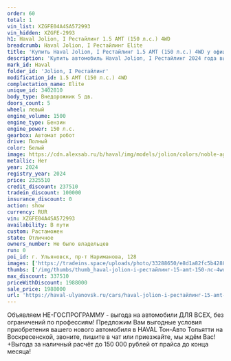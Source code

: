 ```yaml
---
order: 60
total: 1
vin_list: XZGFE04A4SA572993
vin_hidden: XZGFE-2993
h1: Haval Jolion, I Рестайлинг 1.5 AMT (150 л.с.) 4WD
breadcrumb: Haval Jolion, I Рестайлинг Elite
title: 'Купить Haval Jolion, I Рестайлинг 1.5 AMT (150 л.с.) 4WD у официального дилера в Ульяновске'
description: 'Купить автомобиль Haval Jolion, I Рестайлинг 2024 года выпуска, комплектация Elite, цвет - Белый, двигатель - 1.5 AMT (150 л.с.) 4WD у официального дилера в г. Ульяновск. Стоимость данного автомобиля Haval Jolion, I Рестайлинг – 1988000'
mark_id: Haval
folder_id: 'Jolion, I Рестайлинг'
modification_id: 1.5 AMT (150 л.с.) 4WD
complectation_name: Elite
unique_id: 3402810
body_type: Внедорожник 5 дв.
doors_count: 5
wheel: левый
engine_volume: 1500
engine_type: Бензин
engine_power: 150 л.с.
gearbox: Автомат робот
drive: Полный
color: Белый
image: https://cdn.alexsab.ru/b/haval/img/models/jolion/colors/noble-agate.webp
metallic: Нет
year: 2024
registry_year: 2024
price: 2325510
credit_discount: 237510
tradein_discount: 100000
insurance_discount: 0
action: show
currency: RUR
vin: XZGFE04A4SA572993
availability: В пути
custom: Растаможен
state: Отличное
owners_number: Не было владельцев
run: 0
poi_id: г. Ульяновск, пр-т Нариманова, 128
images: ['https://tradeins.space/uploads/photo/33288650/e8d1a82fc5b4288750c3339592e814d8.jpg', 'https://tradeins.space/uploads/photo/33288651/75b612c1d1ec4ef1b58e2dc48f2a463a.jpg', 'https://tradeins.space/uploads/photo/33288652/ca19140fc1647dd4011b66787f5e34e1.jpg', 'https://tradeins.space/uploads/photo/33288653/0c250cf5ea6a7df14b817179e8291f39.jpg', 'https://tradeins.space/uploads/photo/33288654/40e3ca477c3e65d6e410cfee89b20d3c.jpg', 'https://tradeins.space/uploads/photo/33288655/81cc65a1326b250fee11c364237f02f2.jpg', 'https://tradeins.space/uploads/photo/33288656/90eb4c01124a15a889726b6985baec19.jpg', 'https://tradeins.space/uploads/photo/33288657/c47f44e4898a083263e3228e34ee425f.jpg', 'https://tradeins.space/uploads/photo/33288658/5a91daefd62da852eda99a7fe50a8ce7.jpg', 'https://tradeins.space/uploads/photo/33288659/a00a428b94d405dd39ac472981c3d105.jpg', 'https://tradeins.space/uploads/photo/33288660/b3247636051e4a60da6d499d246a4e22.jpg']
thumbs: ['/img/thumbs/thumb_haval-jolion-i-рестайлинг-15-amt-150-лс-4wd-elite-белый-2024_814d8_0.webp', '/img/thumbs/thumb_haval-jolion-i-рестайлинг-15-amt-150-лс-4wd-elite-белый-2024_a463a_1.webp', '/img/thumbs/thumb_haval-jolion-i-рестайлинг-15-amt-150-лс-4wd-elite-белый-2024_e34e1_2.webp', '/img/thumbs/thumb_haval-jolion-i-рестайлинг-15-amt-150-лс-4wd-elite-белый-2024_91f39_3.webp', '/img/thumbs/thumb_haval-jolion-i-рестайлинг-15-amt-150-лс-4wd-elite-белый-2024_20d3c_4.webp']
max_discount: 337510
priceWithDiscount: 1988000
sale_price: 1988000
url: 'https://haval-ulyanovsk.ru/cars/haval-jolion-i-рестайлинг-15-amt-150-лс-4wd-elite-белый-2024/'
---
```

<p>
 Объявляем НЕ-ГОСПРОГРАММУ - выгода на автомобили ДЛЯ ВСЕХ, без ограничений по профессиям! Предложим Вам выгодные условия приобретения вашего нового автомобиля в HAVAL Тон-Авто Тольятти на Воскресенской, звоните, пишите в чат или приезжайте, мы ждём Вас! +Выгода за наличный расчёт до 150 000 рублей от прайса до конца месяца!
</p>
<p>
</p>
<p>
</p>
